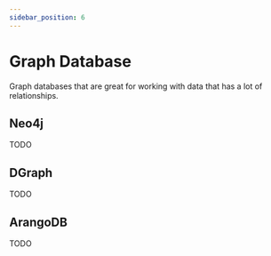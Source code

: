 ```yaml
---
sidebar_position: 6
---
```



# Graph Database

Graph databases that are great for working with data that has a lot of relationships.

## <Icon icon="devicon:neo4j" inline={true} /> Neo4j

TODO

## <Icon icon="logos:dgraph-icon" inline={true} /> DGraph

TODO

## <Icon icon="logos:arangodb-icon" inline={true} /> ArangoDB

TODO
